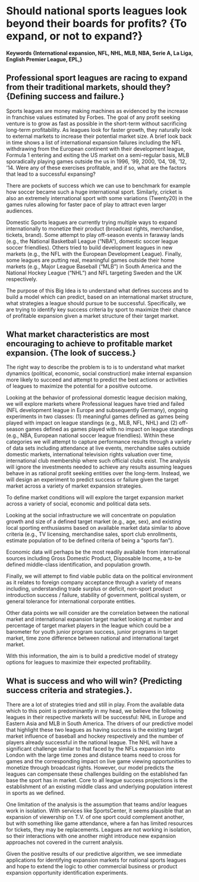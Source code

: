 # Should national sports leagues look beyond their boards for profits?  {To expand, or not to expand?}

#### Keywords {International expansion, NFL, NHL, MLB, NBA, Serie A, La Liga, English Premier League, EPL,}

## Professional sport leagues are racing to expand from their traditional markets, should they?  {Defining success and failure.}

Sports leagues are money making machines as evidenced by the increase in franchise values estimated by Forbes.  The goal of any profit seeking venture is to grow as fast as possible in the short-term without sacrificing long-term profitability.  As leagues look for faster growth, they naturally look to external markets to increase their potential market size.  A brief look back in time shows a list of international expansion failures including the NFL withdrawing from the European continent with their development league, Formula 1 entering and exiting the US market on a semi-regular basis, MLB sporadically playing games outside the us in 1996, '99, 2000, '04, '08, '12, '14.  Were any of these exercises profitable, and if so, what are the factors that lead to a successful expansing?

There are pockets of success which we can use to benchmark for example how soccer became such a huge international sport.  Similarly, cricket is also an extremely international sport with some variations (Twenty20) in the games rules allowing for faster pace of play to attract even larger audiences.  

Domestic Sports leagues are currently trying multiple ways to expand internationally to monetize their product (broadcast rights, merchandise, tickets, brand).  Some attempt to play off-season events in faraway lands (e.g., the National Basketball League ("NBA"), domestic soccer league soccer friendlies).  Others tried to build development leagues in new markets (e.g., the NFL with the European Development League).  Finally, some leagues are putting real, meaningful games outside their home markets (e.g., Major League Baseball ("MLB") in South America and the National Hockey League ("NHL") and NFL targeting Sweden and the UK respectively.

The purpose of this Big Idea is to understand what defines success and to build a model which can predict, based on an international market structure, what strategies a league should pursue to be successful.  Specifically, we are trying to identify key success criteria by sport to maximize their chance of profitable expansion given a market structure of their target market.

## What market characteristics are most encouraging to achieve to profitable market expansion.  {The look of success.}

The right way to describe the problem is to is to understand what market dynamics (political, economic, social construction) make internal expansion more likely to succeed and attempt to predict the best actions or activities of leagues to maximize the potential for a positive outcome.  

Looking at the behavior of professional domestic league decision making, we will explore markets where Professional leagues have tried and failed (NFL development league in Europe and subsequently Germany), ongoing experiments in two classes:  (1) meaningful games defined as games being played with impact on league standings (e.g., MLB, NFL, NHL) and (2) off-season games defined as games played with no impact on league standings (e.g., NBA, European national soccer league friendlies).  Within these categories we will attempt to capture performance results through a variety of data sets including attendance at live events, merchandise sales outside domestic markets, international television rights valuation over time, international club membership where such official clubs exist.  The analysis will ignore the investments needed to achieve any results assuming leagues behave in as rational profit seeking entities over the long-term. Instead, we will design an experiment to predict success or failure given the target market across a variety of market expansion strategies.

To define market conditions will will explore the target expansion market across a variety of social, economic and political data sets.  

Looking at the social infrastructure we will concentrate on population growth and size of a defined target market (e.g., age, sex), and existing local sporting enthusiasms based on available market data similar to above criteria (e.g., TV licensing, merchandise sales, sport club enrollments, estimate population of to be defined criteria of being a "sports fan").  

Economic data will perhaps be the most readily available from international sources including Gross Domestic Product, Disposable Income, a to-be defined middle-class identification, and population growth.  

Finally, we will attempt to find viable public data on the political environment as it relates to foreign company acceptance through a variety of means including, understanding trade surplus or deficit, non-sport product introduction success / failure, stability of government, political system, or general tolerance for international corporate entities.

Other data points we will consider are the correlation between the national market and international expansion target market looking at number and percentage of target market players in the league which could be a barometer for youth junior program success, junior programs in target market, time zone difference between national and international target market.  

With this information, the aim is to build a predictive model of strategy options for leagues to maximize their expected profitability.

## What is success and who will win? {Predicting success criteria and strategies.}.

There are a lot of strategies tried and still in play.  From the available data which to this point is predominantly in my head, we believe the following leagues in their respective markets will be successful:  NHL in Europe and Eastern Asia and MLB in South America.  The drivers of our predictive model that highlight these two leagues as having success is the existing target market influence of baseball and hockey respectively and the number of players already successful in the national league.  The NHL will have a significant challenge similar to that faced by the NFLs expansion into London with the large time zones and distance teams need to cross for games and the corresponding impact on live game viewing opportunities to monetize through broadcast rights.  However, our model predicts the leagues can compensate these challenges building on the established fan base the sport has in market.  Core to all league success projections is the establishment of an existing middle class and underlying population interest in sports as we defined.  

One limitation of the analysis is the assumption that teams and/or leagues work in isolation.  With services like SportsCenter, it seems plausible that an expansion of viewership on T.V. of one sport could complement another, but with something like game attendance, where a fan has limited resources for tickets, they may be replacements.  Leagues are not working in isolation, so their interactions with one another might introduce new expansion approaches not covered in the current analysis.

Given the positive results of our predictive algorithm, we see immediate applications for identifying expansion markets for national sports leagues and hope to extend the logic to other commercial business or product expansion opportunity identification experiments.  

